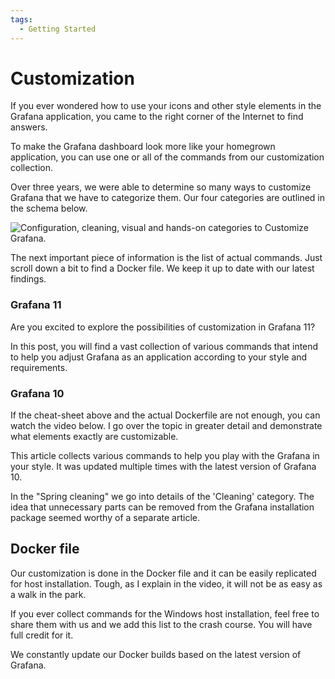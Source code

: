 ```yaml
---
tags:
  - Getting Started
---
```



# Customization

If you ever wondered how to use your icons and other style elements in the Grafana application, you came to the right corner of the Internet to find answers.

To make the Grafana dashboard look more like your homegrown application, you can use one or all of the commands from our customization collection.

Over three years, we were able to determine so many ways to customize Grafana that we have to categorize them. Our four categories are outlined in the schema below.

<Image
  title="Configuration, cleaning, visual and hands-on categories to Customize Grafana."
  src="/img/grafana/customization.png"
/>

The next important piece of information is the list of actual commands. Just scroll down a bit to find a Docker file. We keep it up to date with our latest findings.

### Grafana 11

Are you excited to explore the possibilities of customization in Grafana 11?

<Youtube id="8ArQ0vlWA88" title="What can you customize in Grafana 11?" />

In this post, you will find a vast collection of various commands that intend to help you adjust Grafana as an application according to your style and requirements.

<BlogPost id="how-to-customize-grafana-11.1.0" />

### Grafana 10

If the cheat-sheet above and the actual Dockerfile are not enough, you can watch the video below. I go over the topic in greater detail and demonstrate what elements exactly are customizable.

<Youtube
  id="ChI78v4UZc0"
  title="How to customize Grafana 9.4. A cheat-sheet for Docker container and Windows."
/>

This article collects various commands to help you play with the Grafana in your style. It was updated multiple times with the latest version of Grafana 10.

<BlogPost id="how-to-customize-the-grafana-user-interface-8d70a42dc2b6" />

In the "Spring cleaning" we go into details of the 'Cleaning' category. The idea that unnecessary parts can be removed from the Grafana installation package seemed worthy of a separate article.

<BlogPost id="native-grafana-plugins-20230409" />

## Docker file

Our customization is done in the Docker file and it can be easily replicated for host installation. Tough, as I explain in the video, it will not be as easy as a walk in the park.

If you ever collect commands for the Windows host installation, feel free to share them with us and we add this list to the crash course. You will have full credit for it.

We constantly update our Docker builds based on the latest version of Grafana.

<Code
  url="https://github.com/VolkovLabs/volkovlabs-app/blob/main/Dockerfile"
  language="docker"
/>
